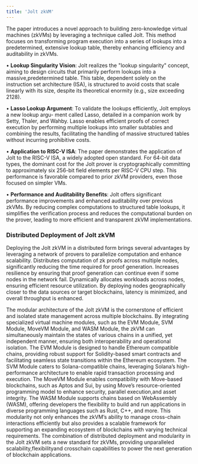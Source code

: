 ```yaml
---
title: 'Jolt zkVM'
---
```


The paper introduces a novel approach to building zero-knowledge virtual machines (zkVMs)
by leveraging a technique called Jolt. This method focuses on transforming program execution into
a series of lookups into a predetermined, extensive lookup table, thereby enhancing efficiency and
auditability in zkVMs.

• **Lookup Singularity Vision**: Jolt realizes the "lookup singularity" concept, aiming to design circuits that primarily perform lookups into a massive,predetermined table. This table, dependent
solely on the instruction set architecture (ISA), is structured to avoid costs that scale linearly
with its size, despite its theoretical enormity (e.g., size exceeding 2128).

• **Lasso Lookup Argument**: To validate the lookups efficiently, Jolt employs a new lookup argu-
ment called Lasso, detailed in a companion work by Setty, Thaler, and Wahby. Lasso enables
efficient proofs of correct execution by performing multiple lookups into smaller subtables and
combining the results, facilitating the handling of massive structured tables without incurring
prohibitive costs.

• **Application to RISC-V ISA**: The paper demonstrates the application of Jolt to the RISC-V ISA,
a widely adopted open standard. For 64-bit data types, the dominant cost for the Jolt prover
is cryptographically committing to approximately six 256-bit field elements per RISC-V CPU
step. This performance is favorable compared to prior zkVM providers, even those focused on
simpler VMs.

• **Performance and Auditability Benefits**: Jolt offers significant performance improvements and
enhanced auditability over previous zkVMs. By reducing complex computations to structured
table lookups, it simplifies the verification process and reduces the computational burden on
the prover, leading to more efficient and transparent zkVM implementations.

### Distributed Deployment of Jolt zkVM

Deploying the Jolt zkVM in a distributed form brings several advantages by leveraging a network
of provers to parallelize computation and enhance scalability. Distributes computation of zk proofs
across multiple nodes, significantly reducing the time required for proof generation. Increases resilience by ensuring that proof generation can continue even if some nodes in the network fail.
Dynamically allocates workloads across nodes, ensuring efficient resource utilization. By deploying
nodes geographically closer to the data sources or target blockchains, latency is minimized, and
overall throughput is enhanced.

The modular architecture of the Jolt zkVM is the cornerstone of efficient and isolated state management across multiple blockchains. By integrating specialized virtual machine modules, such as
the EVM Module, SVM Module, MoveVM Module, and WASM Module, the zkVM can simultaneously
maintain the states of various chains in a unified, yet independent manner, ensuring both interoperability and operational isolation. The EVM Module is designed to handle Ethereum compatible
chains, providing robust support for Solidity-based smart contracts and facilitating seamless state
transitions within the Ethereum ecosystem. The SVM Module caters to Solana-compatible chains,
leveraging Solana’s high-performance architecture to enable rapid transaction processing and execution. The MoveVM Module enables compatibility with Move-based blockchains, such as Aptos and
Sui, by using Move’s resource-oriented programming model to enhance security, parallel execution,and asset integrity. The WASM Module supports chains based on WebAssembly (WASM), offering
developers the flexibility to build and run applications in diverse programming languages such as
Rust, C++, and more.
This modularity not only enhances the zkVM’s ability to manage cross-chain interactions efficiently but also provides a scalable framework for supporting an expanding ecosystem of blockchains
with varying technical requirements. The combination of distributed deployment and modularity in
the Jolt zkVM sets a new standard for zkVMs, providing unparalleled scalability,flexibilityand crosschain capabilities to power the next generation of blockchain applications.

